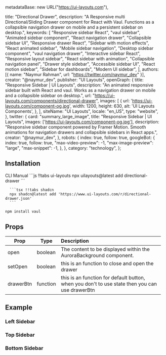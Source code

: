   metadataBase: new URL("https://ui-layouts.com"),

  title: "Directional Drawer",
  description:
    "A Responsive multi Directional/Sliding Drawer component for React with Vaul. Functions as a collapsible navigation drawer on mobile and a persistent sidebar on desktop.",
  keywords: [
    "Responsive sidebar React",
    "vaul sidebar",
    "Animated sidebar component",
    "React navigation drawer",
    "Collapsible sidebar UI",
    "Responsive drawer React",
    "Sidebar with motion effects",
    "React animated sidebar",
    "Mobile sidebar navigation",
    "Desktop sidebar component",
    "vaul navigation drawer",
    "Interactive sidebar React",
    "Responsive layout sidebar",
    "React sidebar with animation",
    "Collapsible navigation panel",
    "Drawer style sidebar",
    "Accessible sidebar UI",
    "React motion sidebar",
    "Sidebar for dashboards",
    "Modern UI sidebar",
  ],
  authors: [{ name: "Naymur Rahman", url: "https://twitter.com/naymur_dev" }],
  creator: "@naymur_dev",
  publisher: "UI Layouts",
  openGraph: {
    title: "Responsive Sidebar | UI Layouts",
    description:
      "An animated responsive sidebar built with React and vaul. Works as a navigation drawer on mobile and a collapsible sidebar on desktop.",
    url: "https://ui-layouts.com/components/directional-drawer",
    images: [
      {
        url: 'https://ui-layouts.com/component-og.jpg',
        width: 1200,
        height: 630,
        alt: 'UI Layouts Components',
      },
    ],
    siteName: "UI Layouts",
    locale: "en_US",
    type: "website",
  },
  twitter: {
    card: "summary_large_image",
    title: "Responsive Sidebar | UI Layouts",
    images: ['https://ui-layouts.com/component-og.jpg'],
    description:
      "Responsive sidebar component powered by Framer Motion. Smooth animations for navigation drawers and collapsible sidebars in React apps.",
    creator: "@naymur_dev",
  },
  robots: {
    index: true,
    follow: true,
    googleBot: {
      index: true,
      follow: true,
      "max-video-preview": -1,
      "max-image-preview": "large",
      "max-snippet": -1,
    },
  },
  category: "technology",
};

<ComponentCodePreview name='directional-drawer' hasReTrigger responsive />


## Installation

<Tabs defaultValue="cli">

  <TabsList className='border-b w-full bg-white justify-start dark:bg-neutral-800 h-11'>
    <TabsTrigger value="cli">CLI</TabsTrigger>
    <TabsTrigger value="manual">Manual</TabsTrigger>
  </TabsList>

  <TabsContent value="cli">
   <CodeWithTabs>
      ```js !!tabs ui-layouts
      npx uilayouts@latest add directional-drawer
      ```

      ```tsx !!tabs shadcn
      npx shadcn@latest add 'https://www.ui-layouts.com/r/directional-drawer.json'
      ```
   </CodeWithTabs>
  </TabsContent>


<TabsContent value="manual" manualType>

```bash
npm install vaul
```

<CodeSnippets name="directional-drawer" />

</TabsContent>
</Tabs>

## Props

| Prop      | Type     | Description                                                                                    |
| --------- | -------- | :--------------------------------------------------------------------------------------------- |
| open      | boolean  | The content to be displayed within the AuroraBackground component.                             |
| setOpen   | boolean  | this is an function to close and open the drawer                                               |
| drawerBtn | function | this is an function for default button, when you don't to use state then you can use drawerBtn |

## Example

### Left Sidebar

<ComponentCodePreview name='left-directional-drawer' hasReTrigger responsive />

### Top Sidebar

<ComponentCodePreview name='top-directional-drawer' hasReTrigger responsive />

### Bottom Sidebar

<ComponentCodePreview name='bottom-directional-drawer' hasReTrigger responsive />
